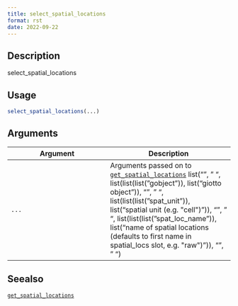 ```yaml
--- 
title: select_spatial_locations 
format: rst 
date: 2022-09-22 
--- 
```


## Description

select_spatial_locations


## Usage

```r
select_spatial_locations(...)
```


## Arguments

Argument      |Description
------------- |----------------
`...`     |      Arguments passed on to [`get_spatial_locations`](#getspatiallocations)   list("\n", "    ", list(list(list("gobject")), list("giotto object")), "\n", "    ", list(list(list("spat_unit")), list("spatial unit (e.g. \"cell\")")), "\n", "    ", list(list(list("spat_loc_name")), list("name of spatial locations (defaults to first name in spatial_locs slot, e.g. \"raw\")")), "\n", "  ")


## Seealso

[`get_spatial_locations`](#getspatiallocations)



